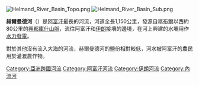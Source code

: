 [[File:Helmand_River_Basin_Topo.png|thumb]]
[[File:Helmand_River_Basin_Sub.png|thumb]]

'''赫爾曼德河'''（{{lang-fa|'''هیرمند'''}}）是[[阿富汗|阿富汗]]最長的河流，河道全長1,150公里，發源自[[喀布爾|喀布爾]]以西約80公里的[[興都庫什山脈|興都庫什山脈]]，流往阿富汗和[[伊朗|伊朗]]接壤的邊境，在河上興建的水壩用作[[水力發電|水力發電]]。

對於其他沒有流入大海的河流，赫爾曼德河的鹽份相對較低，河水被阿富汗的農民用於灌漑農作物。

{{Authority control}}
{{Asia-geo-stub}}
{{DEFAULTSORT:Helmand}}
[[Category:亞洲跨國河流|Category:亞洲跨國河流]]
[[Category:阿富汗河流|Category:阿富汗河流]]
[[Category:伊朗河流|Category:伊朗河流]]
[[Category:內流河|Category:內流河]]